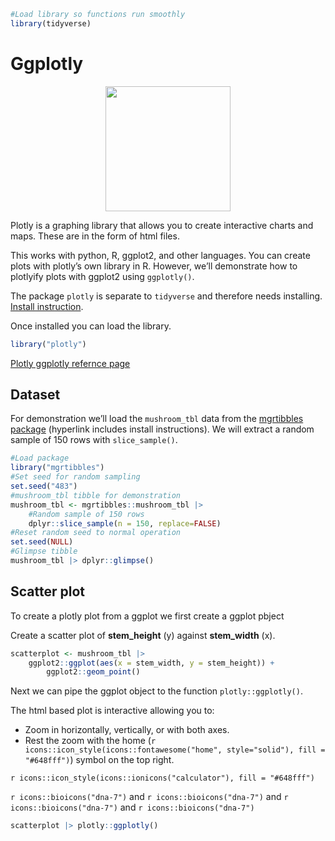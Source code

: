 ```r
#Load library so functions run smoothly
library(tidyverse)
```

# Ggplotly

<center>![](images/ggplot2_ggplotly.png){style="width:200px"}</center>

Plotly is a graphing library that allows you to create interactive charts and maps. These are in the form of html files.

This works with python, R, ggplot2, and other languages. You can create plots with plotly's own library in R. However, we'll demonstrate how to plotlyify plots with ggplot2 using `ggplotly()`.

The package `plotly` is separate to `tidyverse` and therefore needs installing. [Install instruction](https://plotly.com/r/getting-started/).

Once installed you can load the library.

```r
library("plotly")
```

[Plotly ggplotly refernce page](https://plotly.com/ggplot2/)

## Dataset

For demonstration we'll load the `mushroom_tbl` data from the [mgrtibbles package](/datasets/mgrtibbles.qmd) (hyperlink includes install instructions). We will extract a random sample of 150 rows with `slice_sample()`.

```r
#Load package
library("mgrtibbles")
#Set seed for random sampling
set.seed("483")
#mushroom_tbl tibble for demonstration
mushroom_tbl <- mgrtibbles::mushroom_tbl |>
    #Random sample of 150 rows
    dplyr::slice_sample(n = 150, replace=FALSE)
#Reset random seed to normal operation
set.seed(NULL)
#Glimpse tibble
mushroom_tbl |> dplyr::glimpse()
```

## Scatter plot

To create a plotly plot from a ggplot we first create a ggplot pbject

Create a scatter plot of **stem_height** (y) against **stem_width** (x).

```r
scatterplot <- mushroom_tbl |>
    ggplot2::ggplot(aes(x = stem_width, y = stem_height)) +
        ggplot2::geom_point()
```

Next we can pipe the ggplot object to the function `plotly::ggplotly()`.

The html based plot is interactive allowing you to:

-   Zoom in horizontally, vertically, or with both axes.
-   Rest the zoom with the home (`r icons::icon_style(icons::fontawesome("home", style="solid"), fill = "#648fff")`) symbol on the top right.

`r icons::icon_style(icons::ionicons("calculator"), fill = "#648fff")`
 \br

`r icons::bioicons("dna-7")` and `r icons::bioicons("dna-7")` and `r icons::bioicons("dna-7")`  and `r icons::bioicons("dna-7")` 

```r
scatterplot |> plotly::ggplotly()
```
